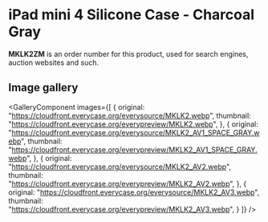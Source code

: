 
# iPad mini 4 Silicone Case - Charcoal Gray

<Callout type='info' emoji='👉🏻'>**MKLK2ZM** is an order number for this product, used for search engines, auction websites and such.</Callout>

## Image gallery

<GalleryComponent
    images={[
      {
        original: "https://cloudfront.everycase.org/everysource/MKLK2.webp",
        thumbnail: "https://cloudfront.everycase.org/everypreview/MKLK2.webp",
      },
      {
        original: "https://cloudfront.everycase.org/everysource/MKLK2_AV1_SPACE_GRAY.webp",
        thumbnail: "https://cloudfront.everycase.org/everypreview/MKLK2_AV1_SPACE_GRAY.webp",
      },
      {
        original: "https://cloudfront.everycase.org/everysource/MKLK2_AV2.webp",
        thumbnail: "https://cloudfront.everycase.org/everypreview/MKLK2_AV2.webp",
      },
      {
        original: "https://cloudfront.everycase.org/everysource/MKLK2_AV3.webp",
        thumbnail: "https://cloudfront.everycase.org/everypreview/MKLK2_AV3.webp",
      }
    ]}
  />
